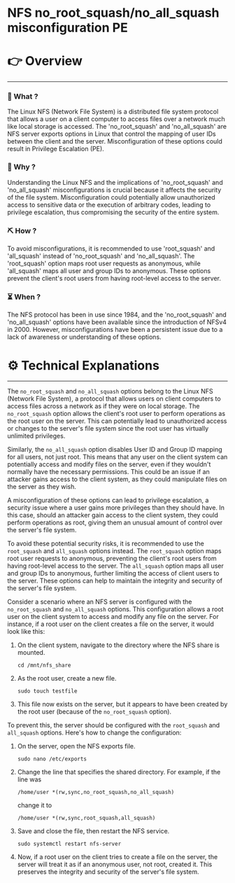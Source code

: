 # NFS no_root_squash/no_all_squash misconfiguration PE


# 👉 Overview

---

### 👀 What ?

The Linux NFS (Network File System) is a distributed file system protocol that allows a user on a client computer to access files over a network much like local storage is accessed. The 'no_root_squash' and 'no_all_squash' are NFS server exports options in Linux that control the mapping of user IDs between the client and the server. Misconfiguration of these options could result in Privilege Escalation (PE).


### 🧐 Why ?

Understanding the Linux NFS and the implications of 'no_root_squash' and 'no_all_squash' misconfigurations is crucial because it affects the security of the file system. Misconfiguration could potentially allow unauthorized access to sensitive data or the execution of arbitrary codes, leading to privilege escalation, thus compromising the security of the entire system.


### ⛏️ How ?

To avoid misconfigurations, it is recommended to use 'root_squash' and 'all_squash' instead of 'no_root_squash' and 'no_all_squash'. The 'root_squash' option maps root user requests as anonymous, while 'all_squash' maps all user and group IDs to anonymous. These options prevent the client's root users from having root-level access to the server.


### ⏳ When ?

The NFS protocol has been in use since 1984, and the 'no_root_squash' and 'no_all_squash' options have been available since the introduction of NFSv4 in 2000. However, misconfigurations have been a persistent issue due to a lack of awareness or understanding of these options.


# ⚙️ Technical Explanations

---

The `no_root_squash` and `no_all_squash` options belong to the Linux NFS (Network File System), a protocol that allows users on client computers to access files across a network as if they were on local storage. The `no_root_squash` option allows the client's root user to perform operations as the root user on the server. This can potentially lead to unauthorized access or changes to the server's file system since the root user has virtually unlimited privileges.

Similarly, the `no_all_squash` option disables User ID and Group ID mapping for all users, not just root. This means that any user on the client system can potentially access and modify files on the server, even if they wouldn't normally have the necessary permissions. This could be an issue if an attacker gains access to the client system, as they could manipulate files on the server as they wish.

A misconfiguration of these options can lead to privilege escalation, a security issue where a user gains more privileges than they should have. In this case, should an attacker gain access to the client system, they could perform operations as root, giving them an unusual amount of control over the server's file system.

To avoid these potential security risks, it is recommended to use the `root_squash` and `all_squash` options instead. The `root_squash` option maps root user requests to anonymous, preventing the client's root users from having root-level access to the server. The `all_squash` option maps all user and group IDs to anonymous, further limiting the access of client users to the server. These options can help to maintain the integrity and security of the server's file system.

Consider a scenario where an NFS server is configured with the `no_root_squash` and `no_all_squash` options. This configuration allows a root user on the client system to access and modify any file on the server. For instance, if a root user on the client creates a file on the server, it would look like this:

1. On the client system, navigate to the directory where the NFS share is mounted.
    
    ```
    cd /mnt/nfs_share
    
    ```
    
2. As the root user, create a new file.
    
    ```
    sudo touch testfile
    
    ```
    
3. This file now exists on the server, but it appears to have been created by the root user (because of the `no_root_squash` option).

To prevent this, the server should be configured with the `root_squash` and `all_squash` options. Here's how to change the configuration:

1. On the server, open the NFS exports file.
    
    ```
    sudo nano /etc/exports
    
    ```
    
2. Change the line that specifies the shared directory. For example, if the line was
    
    ```
    /home/user *(rw,sync,no_root_squash,no_all_squash)
    
    ```
    
    change it to
    
    ```
    /home/user *(rw,sync,root_squash,all_squash)
    
    ```
    
3. Save and close the file, then restart the NFS service.
    
    ```
    sudo systemctl restart nfs-server
    
    ```
    
4. Now, if a root user on the client tries to create a file on the server, the server will treat it as if an anonymous user, not root, created it. This preserves the integrity and security of the server's file system.
